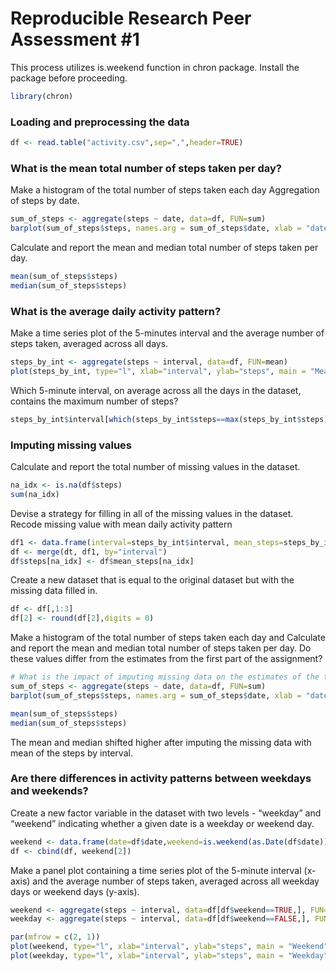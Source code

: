 Reproducible Research Peer Assessment #1
========================================================

This process utilizes is.weekend function in chron package. Install the package before proceeding.

```r
library(chron)
```

### Loading and preprocessing the data

```r
df <- read.table("activity.csv",sep=",",header=TRUE)
```
### What is the mean total number of steps taken per day?

Make a histogram of the total number of steps taken each day Aggregation of steps by date.   

```r
sum_of_steps <- aggregate(steps ~ date, data=df, FUN=sum)
barplot(sum_of_steps$steps, names.arg = sum_of_steps$date, xlab = "date", ylab = "steps", main = "Total Steps by Date")
```

Calculate and report the mean and median total number of steps taken per day.   

```r
mean(sum_of_steps$steps)
median(sum_of_steps$steps)
```

### What is the average daily activity pattern?

Make a time series plot of the 5-minutes interval and the average number of steps taken, averaged across all days.

```r
steps_by_int <- aggregate(steps ~ interval, data=df, FUN=mean)
plot(steps_by_int, type="l", xlab="interval", ylab="steps", main = "Mean Steps by Interval")
```

Which 5-minute interval, on average across all the days in the dataset, contains the maximum number of steps?

```r
steps_by_int$interval[which(steps_by_int$steps==max(steps_by_int$steps))]
```

### Imputing missing values

Calculate and report the total number of missing values in the dataset.

```r
na_idx <- is.na(df$steps)
sum(na_idx)
```

Devise a strategy for filling in all of the missing values in the dataset. 
Recode missing value with mean daily activity pattern

```r
df1 <- data.frame(interval=steps_by_int$interval, mean_steps=steps_by_int$steps)
df <- merge(dt, df1, by="interval")
df$steps[na_idx] <- df$mean_steps[na_idx]
```

Create a new dataset that is equal to the original dataset but with the missing data filled in.

```r
df <- df[,1:3]
df[2] <- round(df[2],digits = 0)
```

Make a histogram of the total number of steps taken each day and Calculate and report the mean and median total number of steps taken per day. Do these values differ from the estimates from the first part of the assignment? 

```r
# What is the impact of imputing missing data on the estimates of the total daily number of steps?
sum_of_steps <- aggregate(steps ~ date, data=df, FUN=sum)
barplot(sum_of_steps$steps, names.arg = sum_of_steps$date, xlab = "date", ylab = "steps", main = "Total Steps by Date")

mean(sum_of_steps$steps)
median(sum_of_steps$steps)
```

The mean and median shifted higher after imputing the missing data with mean of the steps by interval.

### Are there differences in activity patterns between weekdays and weekends?

Create a new factor variable in the dataset with two levels - "weekday" and "weekend" indicating whether a given date is a weekday or weekend day.

```r
weekend <- data.frame(date=df$date,weekend=is.weekend(as.Date(df$date)))
df <- cbind(df, weekend[2])
```

Make a panel plot containing a time series plot of the 5-minute interval (x-axis) and the average number of steps taken, averaged across all weekday days or weekend days (y-axis). 

```r
weekend <- aggregate(steps ~ interval, data=df[df$weekend==TRUE,], FUN=mean)
weekday <- aggregate(steps ~ interval, data=df[df$weekend==FALSE,], FUN=mean)

par(mfrow = c(2, 1))
plot(weekend, type="l", xlab="interval", ylab="steps", main = "Weekend")
plot(weekday, type="l", xlab="interval", ylab="steps", main = "Weekday")
```
